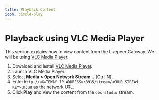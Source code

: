```yaml
---
title: Playback Content
icon: circle-play
---
```


# Playback using VLC Media Player

This section explains how to view content from the Livepeer Gateway. We will be
using [VLC Media Player](https://videolan.org/).

1. Download and install
   [VLC Media Player](https://www.videolan.org/vlc/index.html).
2. Launch VLC Media Player.
3. Select **Media > Open Network Stream...** (Ctrl-N).
4. Enter `http://<GATEWAY IP ADDRESS>:8935/stream/<YOUR STREAM KEY>.m3u8` as the network URL.
5. Click **Play** and view the content from the `obs-studio` stream.

